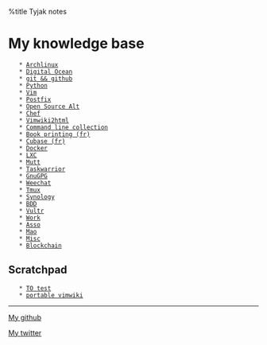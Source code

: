 %title Tyjak notes


= My knowledge base =

    * [[Archlinux]]
    * [[Digital Ocean]]
    * [[git && github]]
    * [[Python]]
    * [[Vim]]
    * [[Postfix]]
    * [[Open Source Alt]]
    * [[Chef]]
    * [[Vimwiki2html]]
    * [[Command line collection]]
    * [[Book printing (fr)]]
    * [[Cubase (fr)]]
    * [[Docker]]
    * [[LXC]]
    * [[Mutt]]
    * [[Taskwarrior]]
    * [[GnuGPG]]
    * [[Weechat]]
    * [[Tmux]]
    * [[Synology]]
    * [[BDD]]
    * [[Vultr]]
    * [[Work]]
    * [[Asso]]
    * [[Mao]]
    * [[Misc]]
    * [[Blockchain]]

== Scratchpad ==

    * [[TO test]]
    * [[portable vimwiki]]

----

<i class="fa fa-github"></i> [[http://www.github.com/tyjak|My github]]

<i class="fa fa-twitter"></i> [[http://www.twitter.com/tyjak|My twitter]]

 {{http://vimwiki.googlecode.com/hg/images/vimwiki_logo.png|Vimwiki|class="center-block"}}

